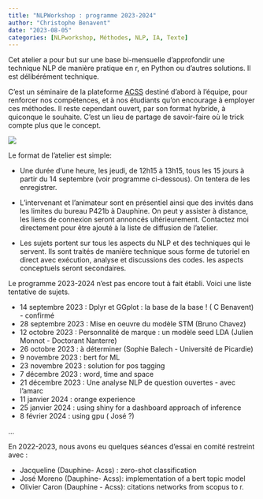 ```yaml
---
title: "NLPWorkshop : programme 2023-2024"
author: "Christophe Benavent"
date: "2023-08-05"
categories: [NLPworkshop, Méthodes, NLP, IA, Texte]
---
```


Cet atelier a pour but sur une base bi-mensuelle d'approfondir une technique NLP de manière pratique en r, en Python ou d'autres solutions. Il est délibérément technique.

C'est un séminaire de la plateforme [ACSS](https://acss-dig.psl.eu/fr) destiné d'abord à l'équipe, pour renforcer nos compétences, et à nos étudiants qu'on encourage à employer ces méthodes. Il reste cependant ouvert, par son format hybride, à quiconque le souhaite. C'est un lieu de partage de savoir-faire où le trick compte plus que le concept.

![](code.jpg)

Le format de l'atelier est simple:

-   Une durée d'une heure, les jeudi, de 12h15 à 13h15, tous les 15 jours à partir du 14 septembre (voir programme ci-dessous). On tentera de les enregistrer.

-   L'intervenant et l'animateur sont en présentiel ainsi que des invités dans les limites du bureau P421b à Dauphine. On peut y assister à distance, les liens de connexion seront annoncés ultérieurement. Contactez moi directement pour être ajouté à la liste de diffusion de l'atelier.

-   Les sujets portent sur tous les aspects du NLP et des techniques qui le servent. Ils sont traités de manière technique sous forme de tutoriel en direct avec exécution, analyse et discussions des codes. les aspects conceptuels seront secondaires.

Le programme 2023-2024 n'est pas encore tout à fait établi. Voici une liste tentative de sujets.

-   14 septembre 2023 : Dplyr et GGplot : la base de la base ! ( C Benavent) - confirmé
-   28 septembre 2023 : Mise en oeuvre du modèle STM (Bruno Chavez)
-   12 octobre 2023 : Personnalité de marque : un modèle seed LDA (Julien Monnot - Doctorant Nanterre)
-   26 octobre 2023 : à déterminer (Sophie Balech - Université de Picardie)
-   9 novembre 2023 : bert for ML
-   23 novembre 2023 : solution for pos tagging
-   7 décembre 2023 : word, time and space
-   21 décembre 2023 : Une analyse NLP de question ouvertes - avec l'amarc
-   11 janvier 2024 : orange experience
-   25 janvier 2024 : using shiny for a dashboard approach of inference
-   8 février 2024 : using gpu ( José ?)

...

En 2022-2023, nous avons eu quelques séances d'essai en comité restreint avec :

-   Jacqueline (Dauphine- Acss) : zero-shot classification
-   José Moreno (Dauphine- Acss): implementation of a bert topic model
-   Olivier Caron (Dauphine - Acss): citations networks from scopus to r.
